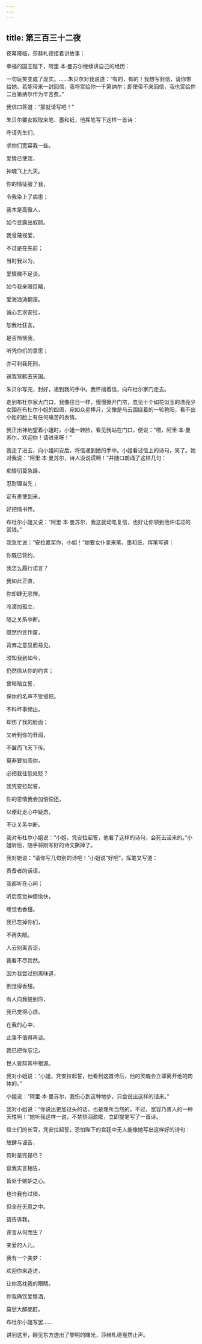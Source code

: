 ```yaml
---
---
---
```

title: 第三百三十二夜
---






夜幕降临，莎赫札德接着讲故事：





幸福的国王陛下，阿里·本·曼苏尔继续讲自己的经历：

一句玩笑变成了现实。……朱贝尔对我说道：“有的，有的！我想写封信，请你带给她。若能带来一封回信，我将赏给你一千第纳尔；即使带不来回信，我也赏给你二百第纳尔作为辛苦费。”

我信口答道：“那就请写吧！”

朱贝尔要女奴取来笔、墨和纸，他挥笔写下这样一首诗：


呼请先生们，

求你们宽容我一些。

爱情已使我，

神魂飞上九天。

你的情征服了我，

令我染上了病患；

我本是高傲人，

如今显露出奴颜。

我曾蔑视爱，

不过是在先前；

当时我以为，

爱情微不足谈。

如今我亲眼目睹，

爱海浪涛翻滚。

诚心乞求安拉，

恕我吐狂言。

是否怜悯我，

听凭你们的意愿；

亦可判我死刑，

送我驾鹤去天国。



朱贝尔写完，封好，递到我的手中。我怀揣着信，向布杜尔家门走去。

走到布杜尔家大门口，我像往日一样，慢慢撩开门帘，忽见十个如花似玉的漂亮少女围在布杜尔小姐的四周，宛如众星捧月，又像是乌云围绕着的一轮艳阳，看不出小姐的脸上有任何痛苦的表情。

我正出神地望着小姐时，小姐一转脸，看见我站在门口，便说：“喂，阿里·本·曼苏尔，欢迎你！请进来呀！”

我走了进去，向小姐问安后，将信递到她的手中。小姐看过信上的诗句，笑了。她对我说：“阿里·本·曼苏尔，诗人没说谎啊！”并随口朗诵了这样几句：


痴情切莫急躁，

忍耐理当先；

定有差使到来，

好把情书传。



布杜尔小姐又说：“阿里·本·曼苏尔，我这就动笔复信，也好让你领到他许诺过的赏钱。”

我急忙说：“安拉嘉奖你，小姐！”她要女仆拿来笔、墨和纸，挥笔写道：


你既已背约，

我怎么履行诺言？

我如此正直，

你却肆无忌惮。

冷漠加孤立，

随之关系中断。

既然约言作废，

背弃之意显而易见。

须知我到如今，

仍然信从你的约言；

曾暗暗立誓，

保你的名声不受侵犯。

不料坏事频出，

却伤了我的脸面；

又听到你的丑闻，

不翼而飞天下传。

莫非要抬高你，

必把我往低处贬？

我凭安拉起誓，

你的恩情我会加倍偿还，

以便赶走心中疑虑，

不让关系中断。



我对布杜尔小姐说：“小姐，凭安拉起誓，他看了这样的诗句，会死去活来的。”小姐听后，随手将刚写好的诗文撕掉了。

我对她说：“请你写几句别的诗吧！”小姐说“好吧”，挥笔又写道：


责备者的话语，

我都听在心间；

听后反觉神情愉快，

睡觉也香甜。

我已忘掉你们，

不再失眠。

人云别离苦涩，

我看不尽其然。

因为我尝过别离味道，

倒觉得香甜。

有人向我提到你，

我已觉得心烦。

在我的心中，

此事不值得再谈。

我已把你忘记，

世人皆知其中根源。



我对小姐说：“小姐，凭安拉起誓，他看到这首诗后，他的灵魂会立即离开他的肉体的。”

小姐说：“阿里·本·曼苏尔，我伤心到这种地步，只会说出这样的话来。”

我对小姐说：“你说出更加过头的话，也是理所当然的。不过，宽容乃贵人的一种天性啊！”她听我这样一说，不禁热泪盈眶，立即提笔写了一首诗。

信士们的长官，凭安拉起誓，恐怕陛下的宫廷中无人能像她写出这样好的诗句：


放肆与诬告，

何时是完是尽？

容我实言相告，

皆处于嫉妒之心。

也许我有过错，

但全在无意之中。

请告诉我，

谗言从何而生？

亲爱的人儿，

我有一个美梦：

欢迎你来造访，

让你高枕我的眼睛。

你我痛饮爱情酒，

莫愁大醉酩酊。



布杜尔小姐写罢……





讲到这里，眼见东方透出了黎明的曙光，莎赫札德戛然止声。